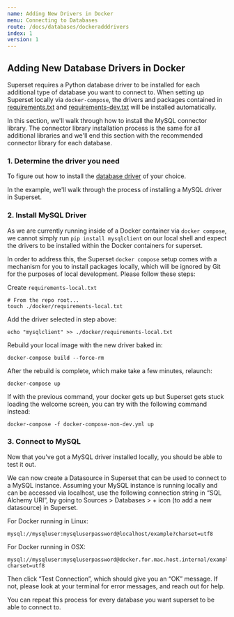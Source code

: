 ```yaml
---
name: Adding New Drivers in Docker
menu: Connecting to Databases
route: /docs/databases/dockeradddrivers
index: 1
version: 1
---
```

## Adding New Database Drivers in Docker

Superset requires a Python database driver to be installed for each additional type of database you
want to connect to. When setting up Superset locally via `docker-compose`, the drivers and packages
contained in
[requirements.txt](https://github.com/apache/superset/blob/master/requirements.txt) and
[requirements-dev.txt](https://github.com/apache/superset/blob/master/requirements-dev.txt)
will be installed automatically.

In this section, we'll walk through how to install the MySQL connector library. The connector
library installation process is the same for all additional libraries and we'll end this section
with the recommended connector library for each database.

### 1. Determine the driver you need

To figure out how to install the [database driver](/docs/databases/installing-database-drivers) of your choice.

In the example, we'll walk through the process of installing a MySQL driver in Superset.

### 2. Install MySQL Driver

As we are currently running inside of a Docker container via `docker compose`, we cannot simply run
`pip install mysqlclient` on our local shell and expect the drivers to be installed within the
Docker containers for superset.

In order to address this, the Superset `docker compose` setup comes with a mechanism for you to
install packages locally, which will be ignored by Git for the purposes of local development. Please
follow these steps:

Create `requirements-local.txt`

```
# From the repo root...
touch ./docker/requirements-local.txt
```

Add the driver selected in step above:

```
echo "mysqlclient" >> ./docker/requirements-local.txt
```

Rebuild your local image with the new driver baked in:

```
docker-compose build --force-rm
```

After the rebuild is complete, which make take a few minutes, relaunch:

```
docker-compose up
```
If with the previous command, your docker gets up but Superset gets stuck loading the welcome screen, you can try with
the following command instead:
```
docker-compose -f docker-compose-non-dev.yml up
```

### 3. Connect to MySQL

Now that you've got a MySQL driver installed locally, you should be able to test it out.

We can now create a Datasource in Superset that can be used to connect to a MySQL instance. Assuming
your MySQL instance is running locally and can be accessed via localhost, use the following
connection string in “SQL Alchemy URI”, by going to Sources > Databases > + icon (to add a new
datasource) in Superset.

For Docker running in Linux:

```
mysql://mysqluser:mysqluserpassword@localhost/example?charset=utf8
```

For Docker running in OSX:

```
mysql://mysqluser:mysqluserpassword@docker.for.mac.host.internal/example?charset=utf8
```

Then click “Test Connection”, which should give you an “OK” message. If not, please look at your
terminal for error messages, and reach out for help.

You can repeat this process for every database you want superset to be able to connect to.
